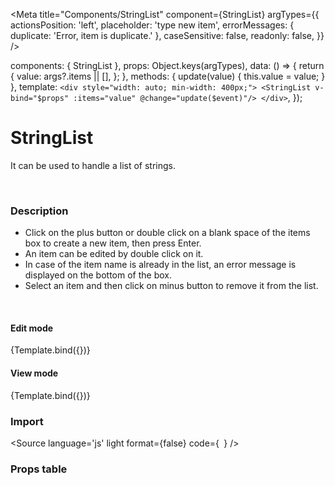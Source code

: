 

<Meta 
  title="Components/StringList" 
  component={StringList}
  argTypes={{
    actionsPosition: 'left',
    placeholder: 'type new item',
    errorMessages: { duplicate: 'Error, item is duplicate.' },
    caseSensitive: false,
    readonly: false,
  }}
/>

  components: { StringList },
  props:      Object.keys(argTypes),
  data: () => {
    return {
      value: args?.items || [],
    };
  },
  methods: {
    update(value) {
      this.value = value;
    }
  },
  template:   `
      <div style="width: auto; min-width: 400px;">
        <StringList v-bind="$props" :items="value" @change="update($event)"/>
      </div>
    `,
});


# StringList

It can be used to handle a list of strings.

<br/>

### Description

- Click on the plus button or double click on a blank space of the items box to create a new item, then press Enter.
- An item can be edited by double click on it.
- In case of the item name is already in the list, an error message is displayed on the bottom of the box.
- Select an item and then click on minus button to remove it from the list.

<br/>

#### Edit mode

<Canvas>
  <Story
    name="edit mode"
    args={{
      items: ['item', 'item-1', 'item-2', 'item-3', 'item-4'],
      actionsPosition: 'left',
      placeholder: 'type new item',
      errorMessages: { duplicate: 'Error, item is duplicate.' }
    }}>
    {Template.bind({})}
  </Story>
</Canvas>

#### View mode

<Canvas>
  <Story
    name="view mode"
    args={{
      items: ['item', 'item-1', 'item-2', 'item-3', 'item-4'],
      actionsPosition: 'left',
      placeholder: 'type new item',
      readonly: true
    }}>
    {Template.bind({})}
  </Story>
</Canvas>

### Import

<Source
  language='js'
  light
  format={false}
  code={`
  `}
/>

### Props table

<ArgsTable of={StringList} />

